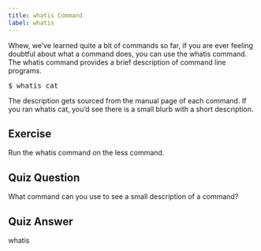 ```yaml
---
title: whatis Command
label: whatis
---
```


Whew, we’ve learned quite a bit of commands so far, if you are ever feeling doubtful about what a command does, you can use the whatis command. The whatis command provides a brief description of command line programs.

<pre>$ whatis cat</pre>

The description gets sourced from the manual page of each command. If you ran whatis cat, you’d see there is a small blurb with a short description.

## Exercise

Run the whatis command on the less command.

## Quiz Question

What command can you use to see a small description of a command?

## Quiz Answer

whatis
